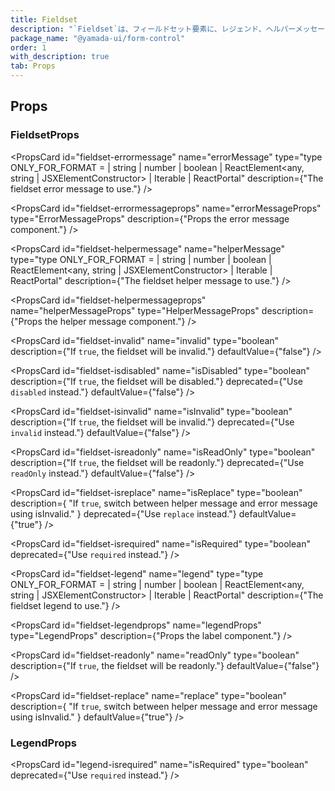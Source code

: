 ```yaml
---
title: Fieldset
description: "`Fieldset`は、フィールドセット要素に、レジェンド、ヘルパーメッセージ、エラーメッセージなどをグループ化するために使用されるコンポーネントです。"
package_name: "@yamada-ui/form-control"
order: 1
with_description: true
tab: Props
---
```


## Props

### FieldsetProps

<PropsCard
  id="fieldset-errormessage"
  name="errorMessage"
  type="type ONLY_FOR_FORMAT =
  | string
  | number
  | boolean
  | ReactElement<any, string | JSXElementConstructor<any>>
  | Iterable<ReactNode>
  | ReactPortal"
  description={"The fieldset error message to use."}
/>

<PropsCard
  id="fieldset-errormessageprops"
  name="errorMessageProps"
  type="ErrorMessageProps"
  description={"Props the error message component."}
/>

<PropsCard
  id="fieldset-helpermessage"
  name="helperMessage"
  type="type ONLY_FOR_FORMAT =
  | string
  | number
  | boolean
  | ReactElement<any, string | JSXElementConstructor<any>>
  | Iterable<ReactNode>
  | ReactPortal"
  description={"The fieldset helper message to use."}
/>

<PropsCard
  id="fieldset-helpermessageprops"
  name="helperMessageProps"
  type="HelperMessageProps"
  description={"Props the helper message component."}
/>

<PropsCard
  id="fieldset-invalid"
  name="invalid"
  type="boolean"
  description={"If `true`, the fieldset will be invalid."}
  defaultValue={"false"}
/>

<PropsCard
  id="fieldset-isdisabled"
  name="isDisabled"
  type="boolean"
  description={"If `true`, the fieldset will be disabled."}
  deprecated={"Use `disabled` instead."}
  defaultValue={"false"}
/>

<PropsCard
  id="fieldset-isinvalid"
  name="isInvalid"
  type="boolean"
  description={"If `true`, the fieldset will be invalid."}
  deprecated={"Use `invalid` instead."}
  defaultValue={"false"}
/>

<PropsCard
  id="fieldset-isreadonly"
  name="isReadOnly"
  type="boolean"
  description={"If `true`, the fieldset will be readonly."}
  deprecated={"Use `readOnly` instead."}
  defaultValue={"false"}
/>

<PropsCard
  id="fieldset-isreplace"
  name="isReplace"
  type="boolean"
  description={
    "If `true`, switch between helper message and error message using isInvalid."
  }
  deprecated={"Use `replace` instead."}
  defaultValue={"true"}
/>

<PropsCard
  id="fieldset-isrequired"
  name="isRequired"
  type="boolean"
  deprecated={"Use `required` instead."}
/>

<PropsCard
  id="fieldset-legend"
  name="legend"
  type="type ONLY_FOR_FORMAT =
  | string
  | number
  | boolean
  | ReactElement<any, string | JSXElementConstructor<any>>
  | Iterable<ReactNode>
  | ReactPortal"
  description={"The fieldset legend to use."}
/>

<PropsCard
  id="fieldset-legendprops"
  name="legendProps"
  type="LegendProps"
  description={"Props the label component."}
/>

<PropsCard
  id="fieldset-optionalindicator"
  name="optionalIndicator"
  type="type ONLY_FOR_FORMAT =
  | string
  | number
  | boolean
  | ReactElement<any, string | JSXElementConstructor<any>>
  | Iterable<ReactNode>
  | ReactPortal"
/>

<PropsCard
  id="fieldset-readonly"
  name="readOnly"
  type="boolean"
  description={"If `true`, the fieldset will be readonly."}
  defaultValue={"false"}
/>

<PropsCard
  id="fieldset-replace"
  name="replace"
  type="boolean"
  description={
    "If `true`, switch between helper message and error message using isInvalid."
  }
  defaultValue={"true"}
/>

<PropsCard id="fieldset-required" name="required" type="boolean" />

<PropsCard
  id="fieldset-requiredindicator"
  name="requiredIndicator"
  type="type ONLY_FOR_FORMAT =
  | string
  | number
  | boolean
  | ReactElement<any, string | JSXElementConstructor<any>>
  | Iterable<ReactNode>
  | ReactPortal"
/>

### LegendProps

<PropsCard
  id="legend-isrequired"
  name="isRequired"
  type="boolean"
  deprecated={"Use `required` instead."}
/>

<PropsCard
  id="legend-optionalindicator"
  name="optionalIndicator"
  type="type ONLY_FOR_FORMAT =
  | string
  | number
  | boolean
  | ReactElement<any, string | JSXElementConstructor<any>>
  | Iterable<ReactNode>
  | ReactPortal"
/>

<PropsCard id="legend-required" name="required" type="boolean" />

<PropsCard
  id="legend-requiredindicator"
  name="requiredIndicator"
  type="type ONLY_FOR_FORMAT =
  | string
  | number
  | boolean
  | ReactElement<any, string | JSXElementConstructor<any>>
  | Iterable<ReactNode>
  | ReactPortal"
/>
